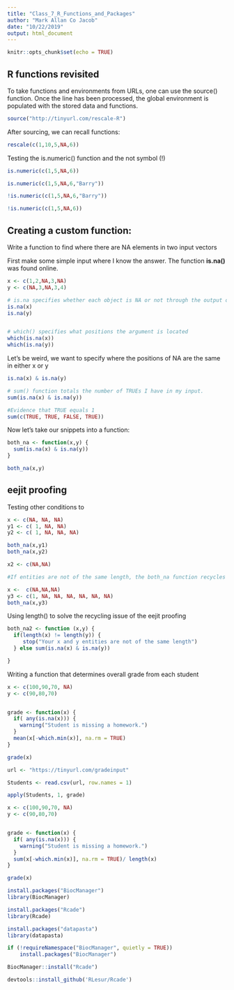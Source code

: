 ```yaml
---
title: "Class_7_R_Functions_and_Packages"
author: "Mark Allan Co Jacob"
date: "10/22/2019"
output: html_document
---
```


```r
knitr::opts_chunk$set(echo = TRUE)
```

## R functions revisited


To take functions and environments from URLs, one can use the source() function. Once the line has been processed, the global environment is populated with the stored data and functions.
```r
source("http://tinyurl.com/rescale-R")
```

After sourcing, we can recall functions:
```r
rescale(c(1,10,5,NA,6))
```

Testing the is.numeric() function and the not symbol (!)
```r

is.numeric(c(1,5,NA,6))
```
```r
is.numeric(c(1,5,NA,6,"Barry"))
```
```r
!is.numeric(c(1,5,NA,6,"Barry"))
```
```r
!is.numeric(c(1,5,NA,6))
```


## Creating a custom function:
Write a function to find where there are NA elements in two input vectors

First make some simple input where I know the answer. The function **is.na()** was found online. 
```r
x <- c(1,2,NA,3,NA)
y <- c(NA,3,NA,3,4)

# is.na specifies whether each object is NA or not through the output of TRUE or FALSE
is.na(x)
is.na(y)


# which() specifies what positions the argument is located
which(is.na(x))
which(is.na(y))
```

Let's be weird, we want to specify where the positions of NA are the same in either x or y
```r
is.na(x) & is.na(y)

# sum() function totals the number of TRUEs I have in my input.
sum(is.na(x) & is.na(y))

#Evidence that TRUE equals 1
sum(c(TRUE, TRUE, FALSE, TRUE))
```

Now let's take our snippets into a function:
```r
both_na <- function(x,y) {
  sum(is.na(x) & is.na(y))
}
```

```r
both_na(x,y)
```

## **eejit** proofing

Testing other conditions to 
```r
x <- c(NA, NA, NA)
y1 <- c( 1, NA, NA)
y2 <- c( 1, NA, NA, NA)

both_na(x,y1)
both_na(x,y2)

x2 <- c(NA,NA)

#If entities are not of the same length, the both_na function recycles the shorter length to compensate

x <-  c(NA,NA,NA)
y3 <- c(1, NA, NA, NA, NA, NA, NA)
both_na(x,y3)
```


Using length() to solve the recycling issue of the eejit proofing

```r

both_na2 <- function (x,y) {
  if(length(x) != length(y)) {
     stop("Your x and y entities are not of the same length")
  } else sum(is.na(x) & is.na(y))

}


```

Writing a function that determines overall grade from each student
```r
x <- c(100,90,70, NA)
y <- c(90,80,70)


grade <- function(x) {
  if( any(is.na(x))) {
    warning("Student is missing a homework.")
  }
  mean(x[-which.min(x)], na.rm = TRUE)
}

grade(x)
```

```r

url <- "https://tinyurl.com/gradeinput"

Students <- read.csv(url, row.names = 1)

apply(Students, 1, grade)

```

```r
x <- c(100,90,70, NA)
y <- c(90,80,70)


grade <- function(x) {
  if( any(is.na(x))) {
    warning("Student is missing a homework.")
  }
  sum(x[-which.min(x)], na.rm = TRUE)/ length(x)
}

grade(x)
```


```r
install.packages("BiocManager")
library(BiocManager)
```

```r
install.packages("Rcade")
library(Rcade)

install.packages("datapasta")
library(datapasta)
```

```r
if (!requireNamespace("BiocManager", quietly = TRUE))
    install.packages("BiocManager")

BiocManager::install("Rcade")
```

```r
devtools::install_github('RLesur/Rcade')
```









